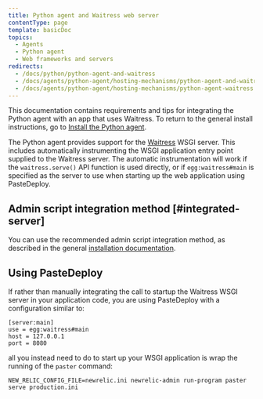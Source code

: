 ```yaml
---
title: Python agent and Waitress web server
contentType: page
template: basicDoc
topics:
  - Agents
  - Python agent
  - Web frameworks and servers
redirects:
  - /docs/python/python-agent-and-waitress
  - /docs/agents/python-agent/hosting-mechanisms/python-agent-and-waitress
  - /docs/agents/python-agent/hosting-mechanisms/python-agent-waitress
---
```


This documentation contains requirements and tips for integrating the Python agent with an app that uses Waitress. To return to the general install instructions, go to [Install the Python agent](/docs/agents/python-agent/installation-configuration/python-agent-installation).

The Python agent provides support for the [Waitress](http://pypi.python.org/pypi/waitress) WSGI server. This includes automatically instrumenting the WSGI application entry point supplied to the Waitress server. The automatic instrumentation will work if the `waitress.serve()` API function is used directly, or if `egg:waitress#main` is specified as the server to use when starting up the web application using PasteDeploy.

## Admin script integration method [#integrated-server]

You can use the recommended admin script integration method, as described in the general [installation documentation](/docs/agents/python-agent/installation-configuration/python-agent-installation#integrate-with-application).

## Using PasteDeploy

If rather than manually integrating the call to startup the Waitress WSGI server in your application code, you are using PasteDeploy with a configuration similar to:

```
[server:main]
use = egg:waitress#main
host = 127.0.0.1
port = 8080
```

all you instead need to do to start up your WSGI application is wrap the running of the `paster` command:

```
NEW_RELIC_CONFIG_FILE=newrelic.ini newrelic-admin run-program paster serve production.ini
```
